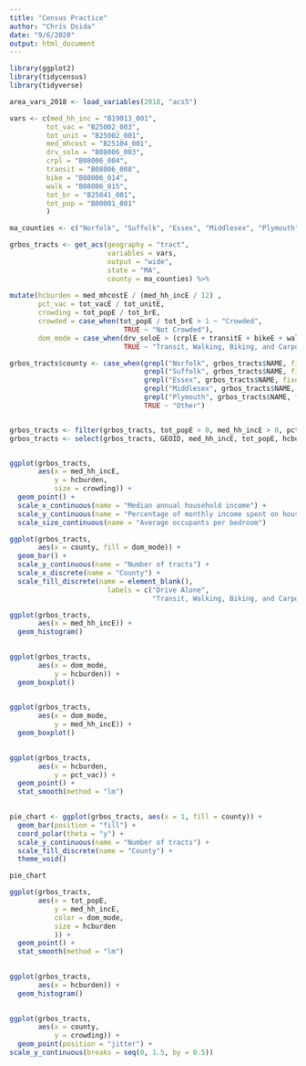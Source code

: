 ```yaml
---
title: "Census Practice"
author: "Chris Dsida"
date: "9/6/2020"
output: html_document
---
```


```r

library(ggplot2)
library(tidycensus)
library(tidyverse)
```

```r
area_vars_2018 <- load_variables(2018, "acs5")
```

```r
vars <- c(med_hh_inc = "B19013_001",
         tot_vac = "B25002_003",
         tot_unit = "B25002_001",
         med_mhcost = "B25104_001",
         drv_solo = "B08006_003",
         crpl = "B08006_004",
         transit = "B08006_008",
         bike = "B08006_014",
         walk = "B08006_015",
         tot_br = "B25041_001",
         tot_pop = "B00001_001"
         )

ma_counties <- c("Norfolk", "Suffolk", "Essex", "Middlesex", "Plymouth")

grbos_tracts <- get_acs(geography = "tract",
                        variables = vars,
                        output = "wide",
                        state = "MA",
                        county = ma_counties) %>%
  
mutate(hcburden = med_mhcostE / (med_hh_incE / 12) ,
       pct_vac = tot_vacE / tot_unitE,
       crowding = tot_popE / tot_brE,
       crowded = case_when(tot_popE / tot_brE > 1 ~ "Crowded",
                            TRUE ~ "Not Crowded"),
       dom_mode = case_when(drv_soloE > (crplE + transitE + bikeE + walkE) ~ "Drive Alone",
                            TRUE ~ "Transit, Walking, Biking, and Carpool"))

grbos_tracts$county <- case_when(grepl("Norfolk", grbos_tracts$NAME, fixed = TRUE) ~ "Norfolk",
                                 grepl("Suffolk", grbos_tracts$NAME, fixed = TRUE) ~ "Suffolk",
                                 grepl("Essex", grbos_tracts$NAME, fixed = TRUE) ~ "Essex",
                                 grepl("Middlesex", grbos_tracts$NAME, fixed = TRUE) ~ "Middlesex",
                                 grepl("Plymouth", grbos_tracts$NAME, fixed = TRUE) ~ "Plymouth",
                                 TRUE ~ "Other")


grbos_tracts <- filter(grbos_tracts, tot_popE > 0, med_hh_incE > 0, pct_vac >= 0, tot_brE > 0)
grbos_tracts <- select(grbos_tracts, GEOID, med_hh_incE, tot_popE, hcburden, pct_vac, crowding, crowded, dom_mode, county)



```

```r
ggplot(grbos_tracts,
       aes(x = med_hh_incE,
           y = hcburden,
           size = crowding)) +
  geom_point() +
  scale_x_continuous(name = "Median annual household income") +
  scale_y_continuous(name = "Percentage of monthly income spent on housing") +
  scale_size_continuous(name = "Average occupants per bedroom")
```

```r
ggplot(grbos_tracts, 
       aes(x = county, fill = dom_mode)) +
  geom_bar() +
  scale_y_continuous(name = "Number of tracts") +
  scale_x_discrete(name = "County") +
  scale_fill_discrete(name = element_blank(),
                        labels = c("Drive Alone",
                                   "Transit, Walking, Biking, and Carpool"))
```

```r
ggplot(grbos_tracts, 
       aes(x = med_hh_incE)) +
  geom_histogram()
  
```

```r
ggplot(grbos_tracts,
       aes(x = dom_mode,
           y = hcburden)) +
  geom_boxplot()
 
```

```r
ggplot(grbos_tracts,
       aes(x = dom_mode,
           y = med_hh_incE)) +
  geom_boxplot()
 
```

```r
ggplot(grbos_tracts, 
       aes(x = hcburden,
           y = pct_vac)) +
  geom_point() +
  stat_smooth(method = "lm")
  
```

```r
pie_chart <- ggplot(grbos_tracts, aes(x = 1, fill = county)) +
  geom_bar(position = "fill") +
  coord_polar(theta = "y") +
  scale_y_continuous(name = "Number of tracts") +
  scale_fill_discrete(name = "County") +
  theme_void() 

pie_chart
```

```r
ggplot(grbos_tracts, 
       aes(x = tot_popE,
           y = med_hh_incE,
           color = dom_mode,
           size = hcburden
           )) +
  geom_point() +
  stat_smooth(method = "lm")
  
```

```r
ggplot(grbos_tracts, 
       aes(x = hcburden)) +
  geom_histogram()
  
```

```r
ggplot(grbos_tracts, 
       aes(x = county,
           y = crowding)) +
  geom_point(position = "jitter") +
scale_y_continuous(breaks = seq(0, 1.5, by = 0.5))
  
```